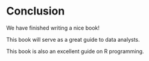 # Conclusion

We have finished writing a nice book!

This book will serve as a great guide to data analysts. 

This book is also an excellent guide on R programming. 
